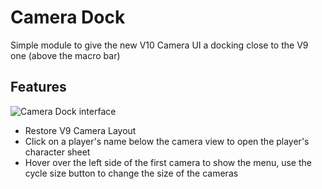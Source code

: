 
# Camera Dock
<ModuleInfo/>
Simple module to give the new V10 Camera UI a docking close to the V9 one (above the macro bar)

## Features
<Image
  src='/images/camera-dock/cdshow.png'
  alt='Camera Dock interface'
  className={styles.wikiimage}
/>

- Restore V9 Camera Layout
- Click on a player's name below the camera view to open the player's character sheet
- Hover over the left side of the first camera to show the menu, use the cycle size button to change the size of the cameras
